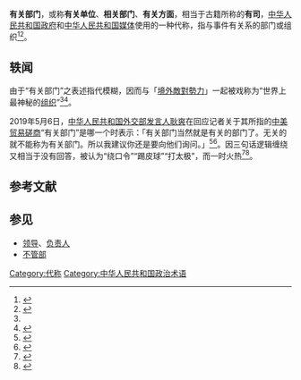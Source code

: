 {{Wiktionary}}

'''有关部门'''，或称'''有关单位'''、'''相关部门'''、'''有关方面'''，相当于古籍所称的'''有司'''，[[中华人民共和国政府|中华人民共和国政府]]和[[中华人民共和国媒体|中华人民共和国媒体]]使用的一种代称，指与事件有关系的部门或组织<ref name="21cn">{{cite news|url=http://news.21cn.com/today/topic/2010/04/01/7441348.shtml|title=解读中国“有关部门”缘何神秘？|archive-url=https://web.archive.org/web/20100426040314/http://news.21cn.com/today/topic/2010/04/01/7441348.shtml |archive-date=2010-04-26|dead-url=yes| language=zh-cn }}</ref><ref>{{cite news|url=http://www.chinanews.com.cn/gn/news/2010/03-04/2151694.shtml|title=中国纪检监察报：让群众知道“有关部门”在哪儿|language=zh-cn|date=2010-03-04|publisher=中國新聞網|archive-url=https://web.archive.org/web/20190209232058/http://www.chinanews.com/gn/news/2010/03-04/2151694.shtml|archive-date=2019-02-09|dead-url=no}}</ref>。

== 轶闻 ==
由于“有关部门”之表述指代模糊，因而与「[[境外敵對勢力|境外敵對勢力]]」一起被戏称为“世界上最神秘的[[组织_(社会学)|组织]]”<ref name="21cn" /><ref>{{cite news|url=http://www.sznews.com/news/content/2010-04/07/content_4513697.htm|title=屏蔽外文缩略词，何不屏蔽“有关部门”|language=zh-cn|publisher=深圳新闻网 |date=2010-04-07|archive-url=https://web.archive.org/web/20100704060531/http://www.sznews.com/news/content/2010-04/07/content_4513697.htm|archive-date=2010-07-04|dead-url=yes}}</ref>。

2019年5月6日，[[中华人民共和国外交部发言人|中华人民共和国外交部发言人]][[耿爽|耿爽]]在回应记者关于其所指的[[2018－2019年中美贸易争端|中美贸易磋商]]“有关部门”是哪一个时表示：「有关部门当然就是有关的部门了。无关的就不能称为有关部门。所以我建议你还是要向他们询问。」<ref>{{cite web|url=https://www.fmprc.gov.cn/web/fyrbt_673021/jzhsl_673025/t1661103.shtml|title=2019年5月6日外交部发言人耿爽主持例行记者会|website=[[中华人民共和国外交部|中华人民共和国外交部]]|date=2019-05-06|accessdate=2019-05-16|language=zh-hans|archiveurl=https://archive.today/20190516074133/https://www.fmprc.gov.cn/web/fyrbt_673021/jzhsl_673025/t1661103.shtml|archivedate=2019年5月16日|dead-url=no}}</ref><ref name="报道0506A">{{cite web|author1=吕栋 |title=外交部记者会被问有关部门到底是哪个？耿爽这样说 |url=https://m.guancha.cn/politics/2019_05_06_500473.shtml |website=观察者网 |accessdate=2019-05-06 |location=北京 |language=zh-cn |archive-url=https://web.archive.org/web/20190506113951/https://m.guancha.cn/politics/2019_05_06_500473.shtml |archive-date=2019-05-06 |dead-url=yes}}</ref>。因三句话逻辑缠绕又相当于没有回答，被认为“绕口令”“踢皮球”“打太极”，而一时火热<ref>{{cite news|url=https://www.cna.com.tw/news/acn/201905070219.aspx|title=有關部門到底是誰 中國外交部回應打太極|date=2019-05-07|publisher=[[中央通讯社|中央通讯社]]|author=翟思嘉|language=zh-hant|archivedate=2019-05-16|archiveurl=https://archive.today/20190516094422/https://www.cna.com.tw/news/acn/201905070219.aspx|editor=周慧盈|access-date=2019-05-16|dead-url=no}}</ref><ref>{{cite web|url=https://www.hk01.com/%E8%AD%B0%E4%BA%8B%E5%BB%B3/326179/%E7%B9%9E%E5%8F%A3%E4%BB%A4-%E6%9C%89%E9%97%9C%E9%83%A8%E9%96%80%E6%98%AF%E5%93%AA%E5%80%8B%E9%83%A8%E9%96%80-%E8%80%BF%E7%88%BD-%E7%84%A1%E9%97%9C%E7%9A%84%E5%B0%B1%E4%B8%8D%E6%98%AF%E6%9C%89%E9%97%9C%E9%83%A8%E9%96%80|title=【繞口令？】有關部門是哪個部門？　耿爽：無關的就不是有關部門|website=[[香港01|香港01]]|language=zh-hant|date=2019-05-07|archiveurl=https://archive.today/20190516094413/https://www.hk01.com/%E8%AD%B0%E4%BA%8B%E5%BB%B3/326179/%E7%B9%9E%E5%8F%A3%E4%BB%A4-%E6%9C%89%E9%97%9C%E9%83%A8%E9%96%80%E6%98%AF%E5%93%AA%E5%80%8B%E9%83%A8%E9%96%80-%E8%80%BF%E7%88%BD-%E7%84%A1%E9%97%9C%E7%9A%84%E5%B0%B1%E4%B8%8D%E6%98%AF%E6%9C%89%E9%97%9C%E9%83%A8%E9%96%80|archivedate=2019-05-16|access-date=2019-05-16|dead-url=no}}</ref>。

== 参考文献 ==
{{Reflist|40em}}

== 参见 ==
{{Portal|中国共产党|中华人民共和国|政治}}
* [[领导|领导]]、[[负责人|负责人]]
* [[不管部|不管部]]

[[Category:代称|Category:代称]]
[[Category:中华人民共和国政治术语|Category:中华人民共和国政治术语]]